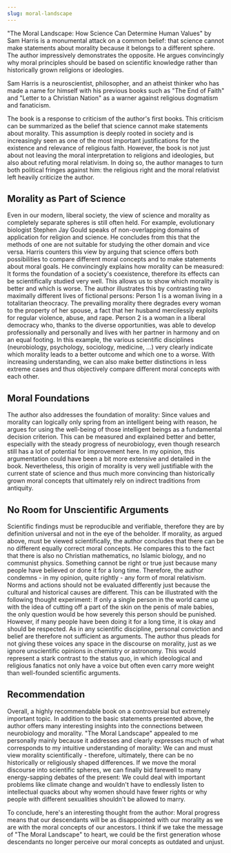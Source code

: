 ```yaml
---
slug: moral-landscape
---
```


"The Moral Landscape: How Science Can Determine Human Values" by Sam Harris is a monumental attack on a common belief: that science cannot make statements about morality because it belongs to a different sphere. The author impressively demonstrates the opposite. He argues convincingly why moral principles should be based on scientific knowledge rather than historically grown religions or ideologies.

Sam Harris is a neuroscientist, philosopher, and an atheist thinker who has made a name for himself with his previous books such as "The End of Faith" and "Letter to a Christian Nation" as a warner against religious dogmatism and fanaticism.

The book is a response to criticism of the author's first books. This criticism can be summarized as the belief that science cannot make statements about morality. This assumption is deeply rooted in society and is increasingly seen as one of the most important justifications for the existence and relevance of religious faith. However, the book is not just about not leaving the moral interpretation to religions and ideologies, but also about refuting moral relativism. In doing so, the author manages to turn both political fringes against him: the religious right and the moral relativist left heavily criticize the author.

## Morality as Part of Science
Even in our modern, liberal society, the view of science and morality as completely separate spheres is still often held. For example, evolutionary biologist Stephen Jay Gould speaks of non-overlapping domains of application for religion and science. He concludes from this that the methods of one are not suitable for studying the other domain and vice versa. Harris counters this view by arguing that science offers both possibilities to compare different moral concepts and to make statements about moral goals.
He convincingly explains how morality can be measured: It forms the foundation of a society's coexistence, therefore its effects can be scientifically studied very well. This allows us to show which morality is better and which is worse. The author illustrates this by contrasting two maximally different lives of fictional persons:
Person 1 is a woman living in a totalitarian theocracy. The prevailing morality there degrades every woman to the property of her spouse, a fact that her husband mercilessly exploits for regular violence, abuse, and rape. Person 2 is a woman in a liberal democracy who, thanks to the diverse opportunities, was able to develop professionally and personally and lives with her partner in harmony and on an equal footing.
In this example, the various scientific disciplines (neurobiology, psychology, sociology, medicine, ...) very clearly indicate which morality leads to a better outcome and which one to a worse. With increasing understanding, we can also make better distinctions in less extreme cases and thus objectively compare different moral concepts with each other.

## Moral Foundations
The author also addresses the foundation of morality: Since values and morality can logically only spring from an intelligent being with reason, he argues for using the well-being of those intelligent beings as a fundamental decision criterion. This can be measured and explained better and better, especially with the steady progress of neurobiology, even though research still has a lot of potential for improvement here. In my opinion, this argumentation could have been a bit more extensive and detailed in the book. Nevertheless, this origin of morality is very well justifiable with the current state of science and thus much more convincing than historically grown moral concepts that ultimately rely on indirect traditions from antiquity.

## No Room for Unscientific Arguments
Scientific findings must be reproducible and verifiable, therefore they are by definition universal and not in the eye of the beholder. If morality, as argued above, must be viewed scientifically, the author concludes that there can be no different equally correct moral concepts. He compares this to the fact that there is also no Christian mathematics, no Islamic biology, and no communist physics. Something cannot be right or true just because many people have believed or done it for a long time. Therefore, the author condemns - in my opinion, quite rightly - any form of moral relativism. Norms and actions should not be evaluated differently just because the cultural and historical causes are different.
This can be illustrated with the following thought experiment: If only a single person in the world came up with the idea of cutting off a part of the skin on the penis of male babies, the only question would be how severely this person should be punished. However, if many people have been doing it for a long time, it is okay and should be respected.
As in any scientific discipline, personal conviction and belief are therefore not sufficient as arguments. The author thus pleads for not giving these voices any space in the discourse on morality, just as we ignore unscientific opinions in chemistry or astronomy. This would represent a stark contrast to the status quo, in which ideological and religious fanatics not only have a voice but often even carry more weight than well-founded scientific arguments.

## Recommendation
Overall, a highly recommendable book on a controversial but extremely important topic. In addition to the basic statements presented above, the author offers many interesting insights into the connections between neurobiology and morality. "The Moral Landscape" appealed to me personally mainly because it addresses and clearly expresses much of what corresponds to my intuitive understanding of morality: We can and must view morality scientifically - therefore, ultimately, there can be no historically or religiously shaped differences. If we move the moral discourse into scientific spheres, we can finally bid farewell to many energy-sapping debates of the present: We could deal with important problems like climate change and wouldn't have to endlessly listen to intellectual quacks about why women should have fewer rights or why people with different sexualities shouldn't be allowed to marry.

To conclude, here's an interesting thought from the author: Moral progress means that our descendants will be as disappointed with our morality as we are with the moral concepts of our ancestors. I think if we take the message of "The Moral Landscape" to heart, we could be the first generation whose descendants no longer perceive our moral concepts as outdated and unjust.